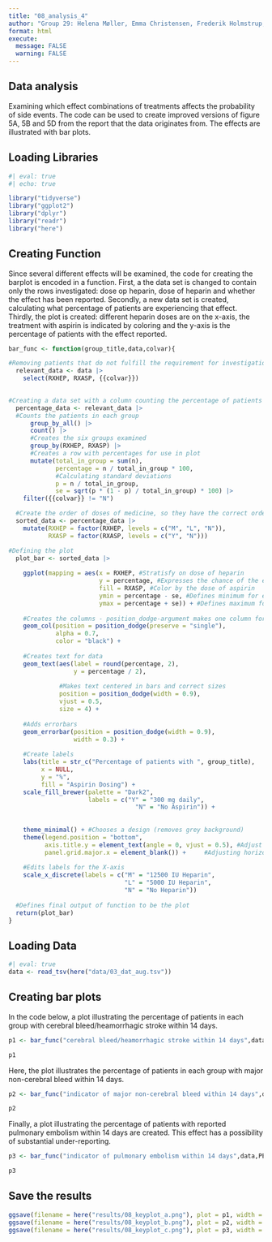 ```yaml
---
title: "08_analysis_4"
author: "Group 29: Helena Møller, Emma Christensen, Frederik Holmstrup, Casper Harreby & Laura Christiansen"
format: html
execute: 
  message: FALSE
  warning: FALSE
---
```


## Data analysis

Examining which effect combinations of treatments affects the probability of side events. The code can be used to create improved versions of figure 5A, 5B and 5D from the report that the data originates from. The effects are illustrated with bar plots.

## Loading Libraries

```r
#| eval: true
#| echo: true

library("tidyverse")
library("ggplot2")
library("dplyr")
library("readr")
library("here")
```

## Creating Function

Since several different effects will be examined, the code for creating the barplot is encoded in a function. First, a the data set is changed to contain only the rows investigated: dose op heparin, dose of heparin and whether the effect has been reported. Secondly, a new data set is created, calculating what percentage of patients are experiencing that effect. Thirdly, the plot is created: different heparin doses are on the x-axis, the treatment with aspirin is indicated by coloring and the y-axis is the percentage of patients with the effect reported.

```r
bar_func <- function(group_title,data,colvar){

#Removing patients that do not fulfill the requirement for investigation
  relevant_data <- data |> 
    select(RXHEP, RXASP, {{colvar}})

  
#Creating a data set with a column counting the percentage of patients with reported effect
  percentage_data <- relevant_data |>
  #Counts the patients in each group
      group_by_all() |> 
      count() |> 
      #Creates the six groups examined
      group_by(RXHEP, RXASP) |>
      #Creates a row with percentages for use in plot
      mutate(total_in_group = sum(n),
             percentage = n / total_in_group * 100,
             #Calculating standard deviations
             p = n / total_in_group,
             se = sqrt(p * (1 - p) / total_in_group) * 100) |> 
    filter({{colvar}} != "N")

  #Create the order of doses of medicine, so they have the correct order in the plot
  sorted_data <- percentage_data |> 
    mutate(RXHEP = factor(RXHEP, levels = c("M", "L", "N")),
           RXASP = factor(RXASP, levels = c("Y", "N")))

#Defining the plot
  plot_bar <- sorted_data |>   
  
    ggplot(mapping = aes(x = RXHEP, #Stratisfy on dose of heparin
                         y = percentage, #Expresses the chance of the event happening 
                         fill = RXASP, #Color by the dose of aspirin
                         ymin = percentage - se, #Defines minimum for error bars
                         ymax = percentage + se)) + #Defines maximum for error bars
               
    #Creates the columns - position_dodge-argument makes one column for each group
    geom_col(position = position_dodge(preserve = "single"), 
             alpha = 0.7,
             color = "black") +
    
    #Creates text for data 
    geom_text(aes(label = round(percentage, 2),
                  y = percentage / 2),
              
              #Makes text centered in bars and correct sizes
              position = position_dodge(width = 0.9),
              vjust = 0.5,
              size = 4) +
    
    #Adds errorbars
    geom_errorbar(position = position_dodge(width = 0.9),
                  width = 0.3) +
    
    #Create labels 
    labs(title = str_c("Percentage of patients with ", group_title),
         x = NULL,
         y = "%",
         fill = "Aspirin Dosing") +
    scale_fill_brewer(palette = "Dark2",
                      labels = c("Y" = "300 mg daily",
                                   "N" = "No Aspirin")) +
    
    
    theme_minimal() + #Chooses a design (removes grey background)
    theme(legend.position = "bottom",
          axis.title.y = element_text(angle = 0, vjust = 0.5), #Adjust y-axis tet
          panel.grid.major.x = element_blank()) +     #Adjusting horizontal lines
    
    #Edits labels for the X-axis
    scale_x_discrete(labels = c("M" = "12500 IU Heparin",
                                "L" = "5000 IU Heparin",
                                "N" = "No Heparin"))
  
  #Defines final output of function to be the plot
  return(plot_bar)
}
```

## Loading Data

```r
#| eval: true
data <- read_tsv(here("data/03_dat_aug.tsv"))
```

## Creating bar plots

In the code below, a plot illustrating the percentage of patients in each group with cerebral bleed/heamorrhagic stroke within 14 days.

```r
p1 <- bar_func("cerebral bleed/heamorrhagic stroke within 14 days",data,H14)

p1
```

Here, the plot illustrates the percentage of patients in each group with major non-cerebral bleed within 14 days.

```r
p2 <- bar_func("indicator of major non-cerebral bleed within 14 days",data,TRAN14)

p2
```

Finally, a plot illustrating the percentage of patients with reported pulmonary embolism within 14 days are created. This effect has a possibility of substantial under-reporting.

```r
p3 <- bar_func("indicator of pulmonary embolism within 14 days",data,PE14)

p3
```

## Save the results

```r
ggsave(filename = here("results/08_keyplot_a.png"), plot = p1, width = 8, height = 4, dpi = 300, bg = "white")  
ggsave(filename = here("results/08_keyplot_b.png"), plot = p2, width = 8, height = 4, dpi = 300, bg = "white")
ggsave(filename = here("results/08_keyplot_c.png"), plot = p3, width = 8, height = 4, dpi = 300, bg = "white")
```
